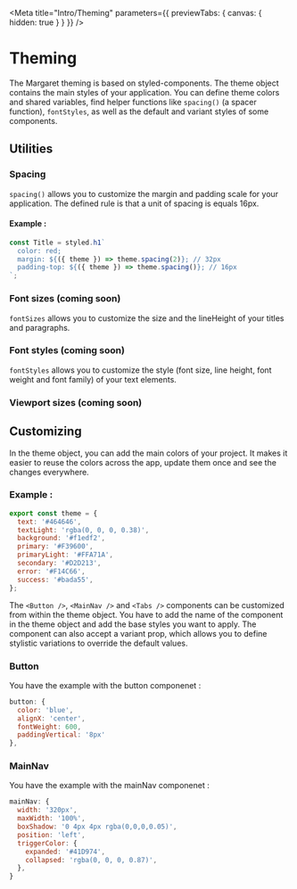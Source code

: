 
<Meta
  title="Intro/Theming"
  parameters={{ previewTabs: { canvas: { hidden: true } } }}
/>

# Theming

The Margaret theming is based on styled-components. The theme object contains the main styles of your application. You can define theme colors and shared variables, find helper functions like `spacing()` (a spacer function), `fontStyles`, as well as the default and variant styles of some components.

## Utilities

### Spacing

`spacing()` allows you to customize the margin and padding scale for your application. The defined rule is that a unit of spacing is equals 16px.

#### Example :

```javascript
const Title = styled.h1`
  color: red;
  margin: ${({ theme }) => theme.spacing(2)}; // 32px
  padding-top: ${({ theme }) => theme.spacing()}; // 16px
`;
```

### Font sizes (coming soon)

`fontSizes` allows you to customize the size and the lineHeight of your titles and paragraphs.

### Font styles (coming soon)

`fontStyles` allows you to customize the style (font size, line height, font weight and font family) of your text elements.

### Viewport sizes (coming soon)

## Customizing

In the theme object, you can add the main colors of your project. It makes it easier to reuse the colors across the app, update them once and see the changes everywhere.

### Example :

```javascript
export const theme = {
  text: '#464646',
  textLight: 'rgba(0, 0, 0, 0.38)',
  background: '#f1edf2',
  primary: '#F39600',
  primaryLight: '#FFA71A',
  secondary: '#D2D213',
  error: '#F14C66',
  success: '#bada55',
};
```

The `<Button />`, `<MainNav />` and `<Tabs />` components can be customized from within the theme object. You have to add the name of the component in the theme object and add the base styles you want to apply. The component can also accept a variant prop, which allows you to define stylistic variations to override the default values.

### Button

You have the example with the button componenet :

```javascript
button: {
  color: 'blue',
  alignX: 'center',
  fontWeight: 600,
  paddingVertical: '8px'
},
```

### MainNav

You have the example with the mainNav componenet :

```javascript
mainNav: {
  width: '320px',
  maxWidth: '100%',
  boxShadow: '0 4px 4px rgba(0,0,0,0.05)',
  position: 'left',
  triggerColor: {
    expanded: '#41D974',
    collapsed: 'rgba(0, 0, 0, 0.87)',
  },
}
```
